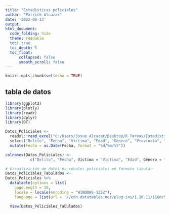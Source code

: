 ```yaml
---
title: "Estadisticas policiales"
author: "Patrick Alcazar"
date: '2022-06-13'
output: 
html_document:
  code_folding: hide
  theme: readable
  toc: true
  toc_depth: 5
  toc_float:
      collapsed: false
      smooth_scroll: false
---
```


```r
knitr::opts_chunk$set(echo = TRUE)
```

## tabla de datos
```r

library(ggplot2)
library(plotly)
library(readr)
library(dplyr)
library(DT)

```

```r

Datos_Policiales <-
  readxl::read_excel("C:/Users/Josue Alcazar/Desktop/R Tareas/Estadisticas-Policiales-/estadisticaspoliciales2021.xls") %>%
  select("Delito", "Fecha", "Victima", "Edad", "Genero", "Provincia", "Canton") %>%
  mutate(Fecha = as.Date(Fecha, format = "%d/%m/%Y"))

```

```r
colnames(Datos_Policiales) <-
           c("Delito", "Fecha", Víctima = "Victima", "Edad", Género = "Genero", "Provincias", Cantón= "Canton")

```

```r

# Visualización de datos nacionales policiales en formato tabular
Datos_Policiales_Tabulados <-
Datos_Policiales %>%
  datatable(options = list(
    pageLength = 10,
    locale = locale(encoding = "WINDOWS-1252"),
    language = list(url = '//cdn.datatables.net/plug-ins/1.10.11/i18n/Spanish.json')))

  View(Datos_Policiales_Tabulados)
```


